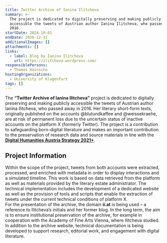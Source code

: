 ```yaml
---
title: Twitter Archive of Ianina Ilitcheva
summary: >-
  The project is dedicated to digitally preserving and making publicly
  accessible the tweets of Austrian author Ianina Ilitcheva, who passed away in
  2016. 
startDate: 2024-10-01
endDate: 2026-12-31
additionalImages: []
attachments: []
links:
  - label: Blog by Ianina Ilitcheva
    url: https://ilitcheva.wordpress.com/
responsiblePersons:
  - Thomas Hainscho
hostingOrganizations:
  - University of Klagenfurt
tags: []
---
```

The **“Twitter Archive of Ianina Ilitcheva”** project is dedicated to digitally preserving and making publicly accessible the tweets of Austrian author Ianina Ilitcheva, who passed away in 2016. Her literary short-form texts, originally published on the accounts @blutundkaffee and @weissekraehe, are at risk of permanent loss due to the uncertain status of inactive accounts on the platform X (formerly Twitter). The project is a contribution to safeguarding born-digital literature and makes an important contribution to the preservation of research data and source materials in line with the [**Digital Humanities Austria Strategy 2021+**](https://gams.uni-graz.at/o:clariah.dha-strategie-2021).

## Project Information

Within the scope of the project, tweets from both accounts were extracted, processed, and enriched with metadata in order to display interactions and a simulated timeline. This work is based on data retrieved from the platform as well as materials provided by the literary estate administrator. The technical implementation includes the development of a dedicated website as well as the provision of tools and scripts that enable the extraction of tweets under the current technical conditions of platform X.\
For the presentation of the archive, the domain **ii.at** is being used – a reference to Ilitcheva’s initials and her former blog. In the long term, the aim is to ensure institutional preservation of the archive, for example in cooperation with the Academy of Fine Arts Vienna, where Ilitcheva studied. In addition to the archive website, technical documentation is being developed to support research, editorial work, and engagement with digital literature.
